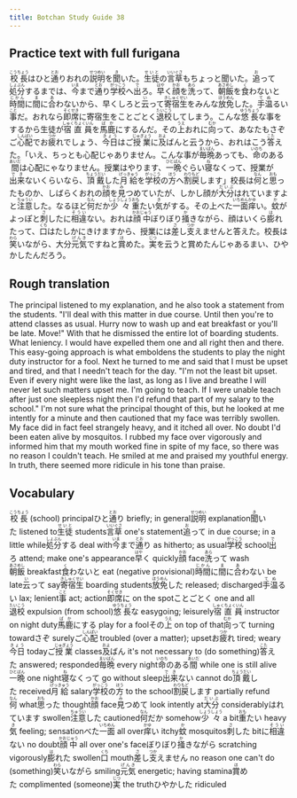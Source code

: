 ```yaml
---
title: Botchan Study Guide 38
---
```


## Practice text with full furigana

<p>
<ruby><rb>校長</rb><rt>こうちょう</rt></ruby>はひと<ruby><rb>通</rb><rt>とお</rt></ruby>りおれの<ruby><rb>説明</rb><rt>せつめい</rt></ruby>を<ruby><rb>聞</rb><rt>き</rt></ruby>いた。<ruby><rb>生徒</rb><rt>せいと</rt></ruby>の<ruby><rb>言草</rb><rt>いいぐさ</rt></ruby>もちょっと聞いた。<ruby><rb>追</rb><rt>お</rt></ruby>って<ruby><rb>処分</rb><rt>しょぶん</rt></ruby>するまでは、<ruby><rb>今</rb><rt>いま</rt></ruby>まで<ruby><rb>通</rb><rt>とお</rt></ruby>り<ruby><rb>学校</rb><rt>がっこう</rt></ruby>へ<ruby><rb>出</rb><rt>で</rt></ruby>ろ。<ruby><rb>早</rb><rt>はや</rt></ruby>く<ruby><rb>顔</rb><rt>かお</rt></ruby>を<ruby><rb>洗</rb><rt>あら</rt></ruby>って、<ruby><rb>朝飯</rb><rt>あさめし</rt></ruby>を<ruby><rb>食</rb><rt>く</rt></ruby>わないと<ruby><rb>時間</rb><rt>じかん</rt></ruby>に<ruby><rb>間</rb><rt>ま</rt></ruby>に<ruby><rb>合</rb><rt>あ</rt></ruby>わないから、早くしろと<ruby><rb>云</rb><rt>い</rt></ruby>って<ruby><rb>寄宿生</rb><rt>きしゅくせい</rt></ruby>をみんな<ruby><rb>放免</rb><rt>ほうめん</rt></ruby>した。<ruby><rb>手温</rb><rt>てぬ</rt></ruby>るい<ruby><rb>事</rb><rt>こと</rt></ruby>だ。おれなら<ruby><rb>即席</rb><rt>そくせき</rt></ruby>に寄宿生をことごとく<ruby><rb>退校</rb><rt>たいこう</rt></ruby>してしまう。こんな<ruby><rb>悠長</rb><rt>ゆうちょう</rt></ruby>な事をするから生徒が<ruby><rb>宿直員</rb><rt>しゅくちょくいん</rt></ruby>を<ruby><rb>馬鹿</rb><rt>ばか</rt></ruby>にするんだ。その<ruby><rb>上</rb><rt>うえ</rt></ruby>おれに<ruby><rb>向</rb><rt>むか</rt></ruby>って、あなたもさぞご<ruby><rb>心配</rb><rt>しんぱい</rt></ruby>でお<ruby><rb>疲</rb><rt>つか</rt></ruby>れでしょう、<ruby><rb>今日</rb><rt>きょう</rt></ruby>はご<ruby><rb>授業</rb><rt>じゅぎょう</rt></ruby>に<ruby><rb>及</rb><rt>およ</rt></ruby>ばんと云うから、おれはこう<ruby><rb>答</rb><rt>こた</rt></ruby>えた。「いえ、ちっとも心配じゃありません。こんな事が<ruby><rb>毎晩</rb><rt>まいばん</rt></ruby>あっても、<ruby><rb>命</rb><rt>いのち</rt></ruby>のある<ruby><rb>間</rb><rt>あいだ</rt></ruby>は心配にゃなりません。授業はやります、<ruby><rb>一晩</rb><rt>ひとばん</rt></ruby>ぐらい<ruby><rb>寝</rb><rt>ね</rt></ruby>なくって、授業が<ruby><rb>出来</rb><rt>でき</rt></ruby>ないくらいなら、<ruby><rb>頂戴</rb><rt>ちょうだい</rt></ruby>した<ruby><rb>月給</rb><rt>げっきゅう</rt></ruby>を<ruby><rb>学校</rb><rt>がっこう</rt></ruby>の<ruby><rb>方</rb><rt>ほう</rt></ruby>へ<ruby><rb>割戻</rb><rt>わりもど</rt></ruby>します」校長は<ruby><rb>何</rb><rt>なん</rt></ruby>と<ruby><rb>思</rb><rt>おも</rt></ruby>ったものか、しばらくおれの<ruby><rb>顔</rb><rt>かお</rt></ruby>を<ruby><rb>見</rb><rt>み</rt></ruby>つめていたが、しかし顔が<ruby><rb>大分</rb><rt>だいぶ</rt></ruby>はれていますよと<ruby><rb>注意</rb><rt>ちゅうい</rt></ruby>した。なるほど<ruby><rb>何</rb><rt>なん</rt></ruby>だか<ruby><rb>少々</rb><rt>しょうしょう</rt></ruby><ruby><rb>重</rb><rt>おも</rt></ruby>たい<ruby><rb>気</rb><rt>き</rt></ruby>がする。その上べた<ruby><rb>一面</rb><rt>いちめん</rt></ruby><ruby><rb>痒</rb><rt>かゆ</rt></ruby>い。<ruby><rb>蚊</rb><rt>か</rt></ruby>がよっぽと<ruby><rb>刺</rb><rt>さ</rt></ruby>したに<ruby><rb>相違</rb><rt>そうい</rt></ruby>ない。おれは<ruby><rb>顔中</rb><rt>かおじゅう</rt></ruby>ぼりぼり<ruby><rb>掻</rb><rt>か</rt></ruby>きながら、顔はいくら<ruby><rb>膨</rb><rt>は</rt></ruby>れたって、<ruby><rb>口</rb><rt>くち</rt></ruby>はたしかにきけますから、授業には<ruby><rb>差</rb><rt>さ</rt></ruby>し<ruby><rb>支</rb><rt>つか</rt></ruby>えませんと答えた。校長は<ruby><rb>笑</rb><rt>わら</rt></ruby>いながら、大分<ruby><rb>元気</rb><rt>げんき</rt></ruby>ですねと<ruby><rb>賞</rb><rt>ほ</rt></ruby>めた。<ruby><rb>実</rb><rt>じつ</rt></ruby>を云うと賞めたんじゃあるまい、ひやかしたんだろう。
</p>


## Rough translation

The principal listened to my explanation, and he also took a statement from the students. "I'll deal with this matter in due course. Until then you're to attend classes as usual. Hurry now to wash up and eat breakfast or you'll be late. Move!" With that he dismissed the entire lot of boarding students. What leniency. I would have expelled them one and all right then and there. This easy-going approach is what emboldens the students to play the night duty instructor for a fool. Next he turned to me and said that I must be upset and tired, and that I needn't teach for the day. "I'm not the least bit upset. Even if every night were like the last, as long as I live and breathe I will never let such matters upset me. I'm going to teach. If I were unable teach after just one sleepless night then I'd refund that part of my salary to the school." I'm not sure what the principal thought of this, but he looked at me intently for a minute and then cautioned that my face was terribly swollen. My face did in fact feel strangely heavy, and it itched all over. No doubt I'd been eaten alive by mosquitos. I rubbed my face over vigorously and informed him that my mouth worked fine in spite of my face, so there was no reason I couldn't teach. He smiled at me and praised my youthful energy. In truth, there seemed more ridicule in his tone than praise. 


## Vocabulary 

<p>
<span className="vocabstudy"><ruby><rb>校長</rb><rt>こうちょう</rt></ruby>&nbsp;(school) principal</span><span className="vocabstudy">ひと<ruby><rb>通</rb><rt>とお</rt></ruby>り&nbsp;briefly; in general</span><span className="vocabstudy"><ruby><rb>説明</rb><rt>せつめい</rt></ruby>&nbsp;explanation</span><span className="vocabstudy"><ruby><rb>聞</rb><rt>き</rt></ruby>いた&nbsp;listened to</span><span className="vocabstudy"><ruby><rb>生徒</rb><rt>せいと</rt></ruby>&nbsp;students</span><span className="vocabstudy"><ruby><rb>言草</rb><rt>いいぐさ</rt></ruby>&nbsp;one's statement</span><span className="vocabstudy"><ruby><rb>追</rb><rt>お</rt></ruby>って&nbsp;in due course; in a little while</span><span className="vocabstudy"><ruby><rb>処分</rb><rt>しょぶん</rt></ruby>する&nbsp;deal with</span><span className="vocabstudy"><ruby><rb>今</rb><rt>いま</rt></ruby>まで<ruby><rb>通</rb><rt>とお</rt></ruby>り&nbsp;as hitherto; as usual</span><span className="vocabstudy"><ruby><rb>学校</rb><rt>がっこう</rt></ruby>&nbsp;school</span><span className="vocabstudy"><ruby><rb>出</rb><rt>で</rt></ruby>ろ&nbsp;attend; make one's appearance</span><span className="vocabstudy"><ruby><rb>早</rb><rt>はや</rt></ruby>く&nbsp;quickly</span><span className="vocabstudy"><ruby><rb>顔</rb><rt>かお</rt></ruby>&nbsp;face</span><span className="vocabstudy"><ruby><rb>洗</rb><rt>あら</rt></ruby>って&nbsp;wash</span><span className="vocabstudy"><ruby><rb>朝飯</rb><rt>あさめし</rt></ruby>&nbsp;breakfast</span><span className="vocabstudy"><ruby><rb>食</rb><rt>く</rt></ruby>わないと&nbsp;eat (negative provisional)</span><span className="vocabstudy"><ruby><rb>時間</rb><rt>じかん</rt></ruby>に<ruby><rb>間</rb><rt>ま</rt></ruby>に<ruby><rb>合</rb><rt>あ</rt></ruby>わない&nbsp;be late</span><span className="vocabstudy"><ruby><rb>云</rb><rt>い</rt></ruby>って&nbsp;say</span><span className="vocabstudy"><ruby><rb>寄宿生</rb><rt>きしゅくせい</rt></ruby>&nbsp;boarding students</span><span className="vocabstudy"><ruby><rb>放免</rb><rt>ほうめん</rt></ruby>した&nbsp;released; discharged</span><span className="vocabstudy"><ruby><rb>手温</rb><rt>てぬ</rt></ruby>るい&nbsp;lax; lenient</span><span className="vocabstudy"><ruby><rb>事</rb><rt>こと</rt></ruby>&nbsp;act; action</span><span className="vocabstudy"><ruby><rb>即席</rb><rt>そくせき</rt></ruby>に&nbsp;on the spot</span><span className="vocabstudy">ことごとく&nbsp;one and all</span><span className="vocabstudy"><ruby><rb>退校</rb><rt>たいこう</rt></ruby>&nbsp;expulsion (from school)</span><span className="vocabstudy"><ruby><rb>悠長</rb><rt>ゆうちょう</rt></ruby>な&nbsp;easygoing; leisurely</span><span className="vocabstudy"><ruby><rb>宿直員</rb><rt>しゅくちょくいん</rt></ruby>&nbsp;instructor on night duty</span><span className="vocabstudy"><ruby><rb>馬鹿</rb><rt>ばか</rt></ruby>にする&nbsp;play for a fool</span><span className="vocabstudy">その<ruby><rb>上</rb><rt>うえ</rt></ruby>&nbsp;on top of that</span><span className="vocabstudy"><ruby><rb>向</rb><rt>むか</rt></ruby>って&nbsp;turning toward</span><span className="vocabstudy">さぞ&nbsp;surely</span><span className="vocabstudy">ご<ruby><rb>心配</rb><rt>しんぱい</rt></ruby>&nbsp;troubled (over a matter); upset</span><span className="vocabstudy">お<ruby><rb>疲</rb><rt>つか</rt></ruby>れ&nbsp;tired; weary</span><span className="vocabstudy"><ruby><rb>今日</rb><rt>きょう</rt></ruby>&nbsp;today</span><span className="vocabstudy">ご<ruby><rb>授業</rb><rt>じゅぎょう</rt></ruby>&nbsp;classes</span><span className="vocabstudy"><ruby><rb>及</rb><rt>およ</rt></ruby>ばん&nbsp;it's not necessary to (do something)</span><span className="vocabstudy"><ruby><rb>答</rb><rt>こた</rt></ruby>えた&nbsp;answered; responded</span><span className="vocabstudy"><ruby><rb>毎晩</rb><rt>まいばん</rt></ruby>&nbsp;every night</span><span className="vocabstudy"><ruby><rb>命</rb><rt>いのち</rt></ruby>のある<ruby><rb>間</rb><rt>あいだ</rt></ruby>&nbsp;while one is still alive</span><span className="vocabstudy"><ruby><rb>一晩</rb><rt>ひとばん</rt></ruby>&nbsp;one night</span><span className="vocabstudy"><ruby><rb>寝</rb><rt>ね</rt></ruby>なくって&nbsp;go without sleep</span><span className="vocabstudy"><ruby><rb>出来</rb><rt>でき</rt></ruby>ない&nbsp;cannot do</span><span className="vocabstudy"><ruby><rb>頂戴</rb><rt>ちょうだい</rt></ruby>した&nbsp;received</span><span className="vocabstudy"><ruby><rb>月給</rb><rt>げっきゅう</rt></ruby>&nbsp;salary</span><span className="vocabstudy"><ruby><rb>学校</rb><rt>がっこう</rt></ruby>の<ruby><rb>方</rb><rt>ほう</rt></ruby>&nbsp;to the school</span><span className="vocabstudy"><ruby><rb>割戻</rb><rt>わりもど</rt></ruby>します&nbsp;partially refund</span><span className="vocabstudy"><ruby><rb>何</rb><rt>なん</rt></ruby>&nbsp;what</span><span className="vocabstudy"><ruby><rb>思</rb><rt>おも</rt></ruby>った&nbsp;thought</span><span className="vocabstudy"><ruby><rb>顔</rb><rt>かお</rt></ruby>&nbsp;face</span><span className="vocabstudy"><ruby><rb>見</rb><rt>み</rt></ruby>つめて&nbsp;look intently at</span><span className="vocabstudy"><ruby><rb>大分</rb><rt>だいぶ</rt></ruby>&nbsp;considerably</span><span className="vocabstudy">はれています&nbsp;swollen</span><span className="vocabstudy"><ruby><rb>注意</rb><rt>ちゅうい</rt></ruby>した&nbsp;cautioned</span><span className="vocabstudy"><ruby><rb>何</rb><rt>なん</rt></ruby>だか&nbsp;somehow</span><span className="vocabstudy"><ruby><rb>少々</rb><rt>しょうしょう</rt></ruby>&nbsp;a bit</span><span className="vocabstudy"><ruby><rb>重</rb><rt>おも</rt></ruby>たい&nbsp;heavy</span><span className="vocabstudy"><ruby><rb>気</rb><rt>き</rt></ruby>&nbsp;feeling; sensation</span><span className="vocabstudy">べた<ruby><rb>一面</rb><rt>いちめん</rt></ruby>&nbsp;all over</span><span className="vocabstudy"><ruby><rb>痒</rb><rt>かゆ</rt></ruby>い&nbsp;itchy</span><span className="vocabstudy"><ruby><rb>蚊</rb><rt>か</rt></ruby>&nbsp;mosquitos</span><span className="vocabstudy"><ruby><rb>刺</rb><rt>さ</rt></ruby>した&nbsp;bit</span><span className="vocabstudy">に<ruby><rb>相違</rb><rt>そうい</rt></ruby>ない&nbsp;no doubt</span><span className="vocabstudy"><ruby><rb>顔中</rb><rt>かおじゅう</rt></ruby>&nbsp;all over one's face</span><span className="vocabstudy">ぼりぼり<ruby><rb>掻</rb><rt>か</rt></ruby>きながら&nbsp;scratching vigorously</span><span className="vocabstudy"><ruby><rb>膨</rb><rt>は</rt></ruby>れた&nbsp;swollen</span><span className="vocabstudy"><ruby><rb>口</rb><rt>くち</rt></ruby>&nbsp;mouth</span><span className="vocabstudy"><ruby><rb>差</rb><rt>さ</rt></ruby>し<ruby><rb>支</rb><rt>つか</rt></ruby>えません&nbsp;no reason one can't do (something)</span><span className="vocabstudy"><ruby><rb>笑</rb><rt>わら</rt></ruby>いながら&nbsp;smiling</span><span className="vocabstudy"><ruby><rb>元気</rb><rt>げんき</rt></ruby>&nbsp;energetic; having stamina</span><span className="vocabstudy"><ruby><rb>賞</rb><rt>ほ</rt></ruby>めた&nbsp;complimented (someone)</span><span className="vocabstudy"><ruby><rb>実</rb><rt>じつ</rt></ruby>&nbsp;the truth</span><span className="vocabstudy">ひやかした&nbsp;ridiculed</span>
</p>

